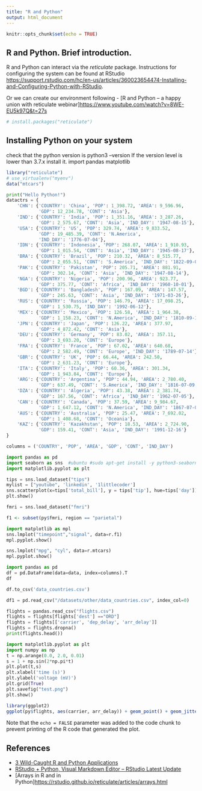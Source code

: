 ```yaml
---
title: "R and Python"
output: html_document
---
```


```r
knitr::opts_chunk$set(echo = TRUE)
```

## R and Python. Brief introduction.

R and Python can interact via the *reticulate* package. Instructions for configuring the system can be found at RStudio <https://support.rstudio.com/hc/en-us/articles/360023654474-Installing-and-Configuring-Python-with-RStudio>.

Or we can create our environment following - [R and Python -- a happy union with reticulate webinar]<https://www.youtube.com/watch?v=8WE-EU5k97Q&t=27s>

```r
# install.packages("reticulate")
```

## Installing Python on your system

check that the python version is python3 --version If the version level is lower than 3.7.x install it. import pandas matplotlib

```r
library("reticulate")
# use_virtualenv("myenv")
data("mtcars")
```

```python
print("Hello Python!")
datactrs = {
    'CHN': {'COUNTRY': 'China', 'POP': 1_398.72, 'AREA': 9_596.96,
            'GDP': 12_234.78, 'CONT': 'Asia'},
    'IND': {'COUNTRY': 'India', 'POP': 1_351.16, 'AREA': 3_287.26,
            'GDP': 2_575.67, 'CONT': 'Asia', 'IND_DAY': '1947-08-15'},
    'USA': {'COUNTRY': 'US', 'POP': 329.74, 'AREA': 9_833.52,
            'GDP': 19_485.39, 'CONT': 'N.America',
            'IND_DAY': '1776-07-04'},
    'IDN': {'COUNTRY': 'Indonesia', 'POP': 268.07, 'AREA': 1_910.93,
            'GDP': 1_015.54, 'CONT': 'Asia', 'IND_DAY': '1945-08-17'},
    'BRA': {'COUNTRY': 'Brazil', 'POP': 210.32, 'AREA': 8_515.77,
            'GDP': 2_055.51, 'CONT': 'S.America', 'IND_DAY': '1822-09-07'},
    'PAK': {'COUNTRY': 'Pakistan', 'POP': 205.71, 'AREA': 881.91,
            'GDP': 302.14, 'CONT': 'Asia', 'IND_DAY': '1947-08-14'},
    'NGA': {'COUNTRY': 'Nigeria', 'POP': 200.96, 'AREA': 923.77,
            'GDP': 375.77, 'CONT': 'Africa', 'IND_DAY': '1960-10-01'},
    'BGD': {'COUNTRY': 'Bangladesh', 'POP': 167.09, 'AREA': 147.57,
            'GDP': 245.63, 'CONT': 'Asia', 'IND_DAY': '1971-03-26'},
    'RUS': {'COUNTRY': 'Russia', 'POP': 146.79, 'AREA': 17_098.25,
            'GDP': 1_530.75, 'IND_DAY': '1992-06-12'},
    'MEX': {'COUNTRY': 'Mexico', 'POP': 126.58, 'AREA': 1_964.38,
            'GDP': 1_158.23, 'CONT': 'N.America', 'IND_DAY': '1810-09-16'},
    'JPN': {'COUNTRY': 'Japan', 'POP': 126.22, 'AREA': 377.97,
            'GDP': 4_872.42, 'CONT': 'Asia'},
    'DEU': {'COUNTRY': 'Germany', 'POP': 83.02, 'AREA': 357.11,
            'GDP': 3_693.20, 'CONT': 'Europe'},
    'FRA': {'COUNTRY': 'France', 'POP': 67.02, 'AREA': 640.68,
            'GDP': 2_582.49, 'CONT': 'Europe', 'IND_DAY': '1789-07-14'},
    'GBR': {'COUNTRY': 'UK', 'POP': 66.44, 'AREA': 242.50,
            'GDP': 2_631.23, 'CONT': 'Europe'},
    'ITA': {'COUNTRY': 'Italy', 'POP': 60.36, 'AREA': 301.34,
            'GDP': 1_943.84, 'CONT': 'Europe'},
    'ARG': {'COUNTRY': 'Argentina', 'POP': 44.94, 'AREA': 2_780.40,
            'GDP': 637.49, 'CONT': 'S.America', 'IND_DAY': '1816-07-09'},
    'DZA': {'COUNTRY': 'Algeria', 'POP': 43.38, 'AREA': 2_381.74,
            'GDP': 167.56, 'CONT': 'Africa', 'IND_DAY': '1962-07-05'},
    'CAN': {'COUNTRY': 'Canada', 'POP': 37.59, 'AREA': 9_984.67,
            'GDP': 1_647.12, 'CONT': 'N.America', 'IND_DAY': '1867-07-01'},
    'AUS': {'COUNTRY': 'Australia', 'POP': 25.47, 'AREA': 7_692.02,
            'GDP': 1_408.68, 'CONT': 'Oceania'},
    'KAZ': {'COUNTRY': 'Kazakhstan', 'POP': 18.53, 'AREA': 2_724.90,
            'GDP': 159.41, 'CONT': 'Asia', 'IND_DAY': '1991-12-16'}
}

columns = ('COUNTRY', 'POP', 'AREA', 'GDP', 'CONT', 'IND_DAY')

```

```python
import pandas as pd
import seaborn as sns  #ubuntu #sudo apt-get install -y python3-seaborn 
import matplotlib.pyplot as plt

tips = sns.load_dataset("tips")
mylist = ["youtube", 'linkedin', '1littlecoder']
sns.scatterplot(x=tips['total_bill'], y = tips['tip'], hue=tips['day'])
plt.show()

fmri = sns.load_dataset("fmri")
```


```r
f1 <- subset(py$fmri, region == "parietal")
```

```python
import matplotlib as mpl
sns.lmplot("timepoint","signal", data=r.f1)
mpl.pyplot.show()

sns.lmplot("mpg", "cyl", data=r.mtcars)
mpl.pyplot.show()
```


```python
import pandas as pd 
df = pd.DataFrame(data=data, index=columns).T
df

df.to_csv('data_countries.csv')
```

```python
df1 = pd.read_csv("/datasets/other/data_countries.csv", index_col=0)
```

```python
flights = pandas.read_csv("flights.csv")
flights = flights[flights['dest'] =="ORD"]
flights = flights[['carrier', 'dep_delay', 'arr_delay']]
flights = flights.dropna()
print(flights.head())
```

```python
import matplotlib.pyplot as plt
import numpy as np
t = np.arange(0.0, 2.0, 0.01)
s = 1 + np.sin(2*np.pi*t)
plt.plot(t,s)
plt.xlabel('time (s)')
plt.ylabel('voltage (mV)')
plt.grid(True)
plt.savefig("test.png")
plt.show()

```

```r
library(ggplot2)
ggplot(py$flights, aes(carrier, arr_delay)) + geom_point() + geom_jitter()
```

Note that the `echo = FALSE` parameter was added to the code chunk to prevent printing of the R code that generated the plot.

## References

-   [3 Wild-Caught R and Python Applications](https://blog.rstudio.com/2020/07/28/practical-interoperability/)
-   [RStudio + Python, Visual Markdown Editor -- RStudio Latest Update](https://www.r-bloggers.com/2021/01/rstudio-python-visual-markdown-editor-rstudio-latest-update/)
-   [Arrays in R and in Python]<https://rstudio.github.io/reticulate/articles/arrays.html>
